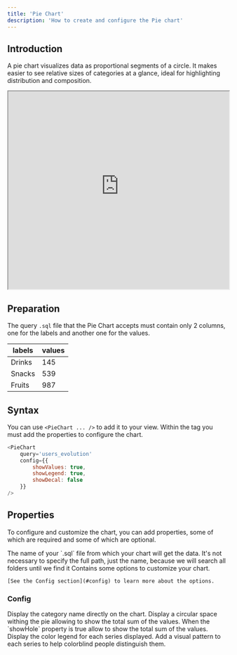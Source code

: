 ```yaml
---
title: 'Pie Chart'
description: 'How to create and configure the Pie chart'
---
```


## Introduction
A pie chart visualizes data as proportional segments of a circle. It makes easier to see relative sizes of categories at a glance, ideal for highlighting distribution and composition.

<iframe class="rounded-xl" src="https://docs-charts-examples.fly.dev/visualizations/pie" width="100%" height="450"> </iframe>

## Preparation
The query `.sql` file that the Pie Chart accepts must contain only 2 columns, one for the labels and another one for the values.


| labels    | values   |
| --------- | -------- |
| Drinks    | 145      |
| Snacks    | 539      |
| Fruits    | 987      |


## Syntax
You can use `<PieChart ... />` to add it to your view. Within the tag you must add the properties to configure the chart.

``` js
<PieChart
	query='users_evolution'
    config={{ 
        showValues: true,
        showLegend: true,
        showDecal: false
    }}
/>
```

## Properties
To configure and customize the chart, you can add properties, some of which are required and some of which are optional.

<ParamField path="query" type="string" required>
    The name of your `.sql` file from which your chart will get the data. It's not necessary to specify the full path, just the name, because we will search all folders until we find it
</ParamField>

<ParamField path="config" type="array">
    Contains some options to customize your chart.
    
    [See the Config section](#config) to learn more about the options.
</ParamField>

### Config

<ParamField path="showLabels" type="boolean">
    Display the category name directly on the chart.
</ParamField>

<ParamField path="showHole" type="boolean">
    Display a circular space withing the pie allowing to show the total sum of the values.
</ParamField>

<ParamField path="showTotalValue" type="boolean">
    When the `showHole` property is true allow to show the total sum of the values.
</ParamField>

<ParamField path="showLegend" type="boolean">
    Display the color legend for each series displayed.
</ParamField>

<ParamField path="showDecal" type="boolean">
    Add a visual pattern to each series to help colorblind people distinguish them.
</ParamField>


